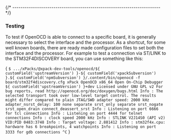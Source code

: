 


{/* ------------------------------------------------------------------------ */}

### Testing

To test if OpenOCD is able to connect to a specific board, it is generally necessary to select the interface and the processor. As a shortcut, for some well known boards, there are ready made configuration files to set both the interface and the processor. For example to test a connection via ST/LINK to the STM32F4DISCOVERY board, you can use something like this:

<CodeBlock language="console"> {
`$ .../xPacks/@xpack-dev-tools/openocd/${ customField('upstreamVersion') }-${ customField('xpackSubversion') }.${ customField('npmSubversion') }/.content/bin/openocd -f board/stm32f4discovery.cfg
xPack OpenOCD x86_64 Open On-Chip Debugger ${ customField('upstreamVersion') }+dev
Licensed under GNU GPL v2
For bug reports, read
	http://openocd.org/doc/doxygen/bugs.html
Info : The selected transport took over low-level target control. The results might differ compared to plain JTAG/SWD
adapter speed: 2000 kHz
adapter_nsrst_delay: 100
none separate
srst_only separate srst_nogate srst_open_drain connect_deassert_srst
Info : Listening on port 6666 for tcl connections
Info : Listening on port 4444 for telnet connections
Info : clock speed 2000 kHz
Info : STLINK V2J14S0 (API v2) VID:PID 0483:3748
Info : Target voltage: 2.881412
Info : stm32f4x.cpu: hardware has 6 breakpoints, 4 watchpoints
Info : Listening on port 3333 for gdb connections
^C`
} </CodeBlock>

